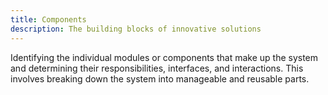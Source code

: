 ```yaml
---
title: Components
description: The building blocks of innovative solutions
---
```


Identifying the individual modules or components that make up the system and determining their
responsibilities, interfaces, and interactions. This involves breaking down the system into manageable and reusable parts.
